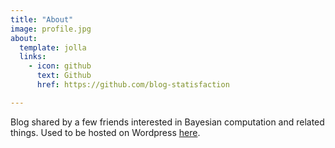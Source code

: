 ```yaml
---
title: "About"
image: profile.jpg
about:
  template: jolla
  links:
    - icon: github
      text: Github
      href: https://github.com/blog-statisfaction

---
```


Blog shared by a few friends interested in Bayesian computation and related
things. Used to be hosted on Wordpress [here](https://statisfaction.wordpress.com).
